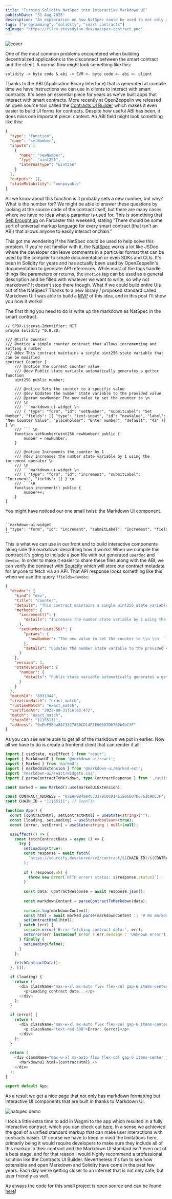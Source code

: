 ```yaml
---
title: "Turning Solidity NatSpec into Interactive Markdown UI"
publishDate: "31 Aug 2025"
description: "An exploration on how NatSpec could be used to not only maintain context but provide user interfaces"
tags: ["programming", "solidity", "smart contracts"]
ogImage: "https://files.stevedylan.dev/natspec-contract.png"
---
```


![cover](https://files.stevedylan.dev/natspec-contract.png)

One of the most common problems encountered when building decentralized applications is the disconnect between the smart contract and the client. A normal flow might look something like this:

```
solidity -> byte code & abi -> EVM <- byte code <- abi <- client
```

Thanks to the ABI (Application Binary Interface) that is generated at compile time we have instructions we can use in clients to interact with smart contracts. It's been an essential piece for years as we've built apps that interact with smart contracts. More recently at OpenZeppelin we released an open source tool called the [Contracts UI Builder](https://builder.openzeppelin.com) which makes it even easier to build UI forms for contracts. Despite how useful ABI has been, it does miss one important piece: context. An ABI field might look something like this:

```json
{
  "type": "function",
  "name": "setNumber",
  "inputs": [
    {
      "name": "newNumber",
      "type": "uint256",
      "internalType": "uint256"
    }
  ],
  "outputs": [],
  "stateMutability": "nonpayable"
}
```

All we know about this function is it probably sets a new number, but why? What is the number for? We might be able to answer these questions by looking at the source code of the contract itself, but there are many cases where we have no idea what a paramter is used for. This is something that [Seb brought up](https://farcaster.xyz/seb/0xf5694e6e) on Farcaster this weekend, stating "There should be some sort of universal markup language for every smart contract (that isn't an ABI) that allows anyone to easily interact onchain." 

This got me wondering if the NatSpec could be used to help solve this problem. If you're not familiar with it, the [NatSpec](https://docs.soliditylang.org/en/latest/natspec-format.html) works a lot like JSDoc where the developer can leave comments in a particular format that can be used by the compiler to create documentation or even SDKs and CLIs. It's been in Solidity for years and has actually been used by OpenZeppelin's documentation to generate API references. While most of the tags handle things like parameters or returns, the `@notice` tag can be used as a general description and be filled with whatever we want to write, so why not markdown? It doesn't stop there though. What if we could build entire UIs out of the NatSpec? Thanks to a new library / proposed standard called Markdown UI I was able to build a [MVP](https://natspec-ui.orbiter.website) of this idea, and in this post I'll show you how it works!

The first thing you need to do is write up the markdown as NatSpec in the smart contract.

```solidity
// SPDX-License-Identifier: MIT
pragma solidity ^0.8.20;

/// @title Counter
/// @notice A simple counter contract that allows incrementing and setting a number
/// @dev This contract maintains a single uint256 state variable that can be modified
contract Counter {
    /// @notice The current counter value
    /// @dev Public state variable automatically generates a getter function
    uint256 public number;

    /// @notice Sets the counter to a specific value
    /// @dev Updates the number state variable to the provided value
    /// @param newNumber The new value to set the counter to \n
    /// \n 
    /// ```markdown-ui-widget \n
    /// { "type": "form", "id": "setNumber", "submitLabel": "Set Number", "fields": [{ "type": "text-input", "id": "newValue", "label": "New Counter Value", "placeholder": "Enter number", "default": "42" }] } \n
    /// ``` \n
    function setNumber(uint256 newNumber) public {
        number = newNumber;
    }

    /// @notice Increments the counter by 1
    /// @dev Increases the number state variable by 1 using the increment operator \n
    /// \n
    /// ```markdown-ui-widget \n
    /// { "type": "form", "id": "increment", "submitLabel": "Increment", "fields": [] } \n
    /// ```\n
    function increment() public {
        number++;
    }
}
```

You might have noticed our one small twist: the Markdown UI component. 

```markdown

``markdown-ui-widget
{ "type": "form", "id": "increment", "submitLabel": "Increment", "fields": [] }
``

```

This is what we can use in our front end to build interactive components along side the markdown describing how it works! When we compile this contract it's going to include a json file with out generated `userdoc` and `devdoc`. In order to make it easier to share these files along with the ABI, we can verify the contract with [Sourcify](https://sourcify.dev/) which will store our contract metadata for anyone to fetch via an API. That API response looks something like this when we use the query `?fields=devdoc`:

```json
{
  "devdoc": {
    "kind": "dev",
    "title": "Counter",
    "details": "This contract maintains a single uint256 state variable that can be modified",
    "methods": {
      "increment()": {
        "details": "Increases the number state variable by 1 using the increment operator \\n \\n ```markdown-ui-widget \\n { \"type\": \"form\", \"id\": \"increment\", \"submitLabel\": \"Increment\", \"fields\": [] } \\n ```\\n"
      },
      "setNumber(uint256)": {
        "params": {
          "newNumber": "The new value to set the counter to \\n \\n  ```markdown-ui-widget \\n { \"type\": \"form\", \"id\": \"setNumber\", \"submitLabel\": \"Set Number\", \"fields\": [{ \"type\": \"text-input\", \"id\": \"newValue\", \"label\": \"New Counter Value\", \"placeholder\": \"Enter number\", \"default\": \"42\" }] } \\n ``` \\n"
        },
        "details": "Updates the number state variable to the provided value"
      }
    },
    "version": 1,
    "stateVariables": {
      "number": {
        "details": "Public state variable automatically generates a getter function"
      }
    }
  },
  "matchId": "8931344",
  "creationMatch": "exact_match",
  "runtimeMatch": "exact_match",
  "verifiedAt": "2025-08-31T16:03:47Z",
  "match": "exact_match",
  "chainId": "11155111",
  "address": "0xEeF9B4a84C3327860CD14E1E066D7D6762b9bC3F"
}
```

As you can see we're able to get all of the markdown we put in earlier. Now all we have to do is create a frontend client that can render it all!

```typescript
import { useState, useEffect } from "react";
import { MarkdownUI } from '@markdown-ui/react';
import { Marked } from 'marked';
import { markedUiExtension } from '@markdown-ui/marked-ext';
import '@markdown-ui/react/widgets.css';
import { parseContractToMarkdown, type ContractResponse } from './utils/contractParser';

const marked = new Marked().use(markedUiExtension);

const CONTRACT_ADDRESS = "0xEeF9B4a84C3327860CD14E1E066D7D6762b9bC3F";
const CHAIN_ID = "11155111"; // Sepolia

function App() {
  const [contractHtml, setContractHtml] = useState<string>("");
  const [loading, setLoading] = useState<boolean>(true);
  const [error, setError] = useState<string | null>(null);

  useEffect(() => {
    const fetchContractData = async () => {
      try {
        setLoading(true);
        const response = await fetch(
          `https://sourcify.dev/server/v2/contract/${CHAIN_ID}/${CONTRACT_ADDRESS}?fields=devdoc`
        );
        
        if (!response.ok) {
          throw new Error(`HTTP error! status: ${response.status}`);
        }
        
        const data: ContractResponse = await response.json();
        
        const markdownContent = parseContractToMarkdown(data);
        
        console.log(markdownContent);
        const html = await marked.parse(markdownContent || '# No markdown widgets found');
        setContractHtml(html);
      } catch (err) {
        console.error('Error fetching contract data:', err);
        setError(err instanceof Error ? err.message : 'Unknown error');
      } finally {
        setLoading(false);
      }
    };

    fetchContractData();
  }, []);

  if (loading) {
    return (
      <div className="max-w-xl mx-auto flex flex-col gap-6 items-center justify-center min-h-screen">
        <p>Loading contract data...</p>
      </div>
    );
  }

  if (error) {
    return (
      <div className="max-w-xl mx-auto flex flex-col gap-6 items-center justify-center min-h-screen">
        <p className="text-red-500">Error: {error}</p>
      </div>
    );
  }

  return (
    <div className="max-w-xl mx-auto flex flex-col gap-6 items-center justify-center min-h-screen">
      <MarkdownUI html={contractHtml} />
    </div>
  );
}

export default App;
```

As a result we get a nice page that not only has markdown formatting but interactive UI components that are built in thanks to Markdown UI. 

![natspec demo](https://files.stevedylan.dev/natspec-markdown-ui-2.png)

I took a little extra time to add in Wagmi to the app which resulted in a fully interactive contract, which you can check out [here](https://natspec-ui.orbiter.website). In a sense we achievied the goal of a unified standard markup that can make user interactions with contracts easier. Of course we have to keep in mind the limitations here, primarily being it would require developers to make sure they include all of this markup in their contract and the Markdown UI standard isn't even out of a beta stage, and for that reason I would highly recommend a professional solution like the Contracts UI Builder. Nevertheless it's fun to see how extensible and open Markdown and Solidity have come in the past few years. Each day we're getting closer to an internet that is not only safe, but user friendly as well.

As always the code for this small project is open source and can be found [here](https://github.com/stevedylandev/natspec-markdown-ui)!
